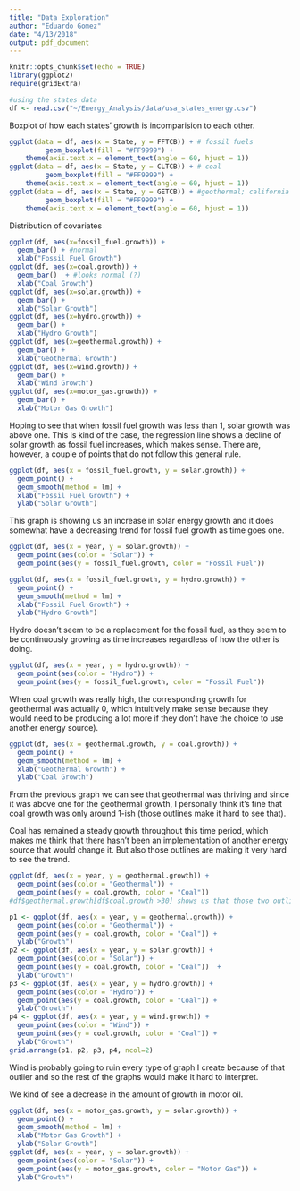 ```yaml
---
title: "Data Exploration"
author: "Eduardo Gomez"
date: "4/13/2018"
output: pdf_document
---
```


```r
knitr::opts_chunk$set(echo = TRUE)
library(ggplot2)
require(gridExtra)
```

```r
#using the states data
df <- read.csv("~/Energy_Analysis/data/usa_states_energy.csv")
```

Boxplot of how each states' growth is incomparision to each other.

```r
ggplot(data = df, aes(x = State, y = FFTCB)) + # fossil fuels
         geom_boxplot(fill = "#FF9999") +
    theme(axis.text.x = element_text(angle = 60, hjust = 1))
ggplot(data = df, aes(x = State, y = CLTCB)) + # coal
         geom_boxplot(fill = "#FF9999") +
    theme(axis.text.x = element_text(angle = 60, hjust = 1))
ggplot(data = df, aes(x = State, y = GETCB)) + #geothermal; california is thriving; not v popular
         geom_boxplot(fill = "#FF9999") +
    theme(axis.text.x = element_text(angle = 60, hjust = 1))
```


Distribution of covariates

```r
ggplot(df, aes(x=fossil_fuel.growth)) +
  geom_bar() + #normal
  xlab("Fossil Fuel Growth")
ggplot(df, aes(x=coal.growth)) +
  geom_bar()  + #looks normal (?)
  xlab("Coal Growth")
ggplot(df, aes(x=solar.growth)) +
  geom_bar() +
  xlab("Solar Growth")
ggplot(df, aes(x=hydro.growth)) +
  geom_bar() +
  xlab("Hydro Growth")
ggplot(df, aes(x=geothermal.growth)) +
  geom_bar() +
  xlab("Geothermal Growth")
ggplot(df, aes(x=wind.growth)) +
  geom_bar() + 
  xlab("Wind Growth")
ggplot(df, aes(x=motor_gas.growth)) +
  geom_bar() + 
  xlab("Motor Gas Growth")
```


Hoping to see that when fossil fuel growth was less than 1, solar growth was above one. This is kind of the case, the regression line shows a decline of solar growth as fossil fuel increases, which makes sense. There are, however, a couple of points that do not follow this general rule. 
```r
ggplot(df, aes(x = fossil_fuel.growth, y = solar.growth)) +
  geom_point() +
  geom_smooth(method = lm) +
  xlab("Fossil Fuel Growth") +
  ylab("Solar Growth")
```

This graph is showing us an increase in solar energy growth and it does somewhat have a decreasing trend for fossil fuel growth as time goes one.
```r
ggplot(df, aes(x = year, y = solar.growth)) +
  geom_point(aes(color = "Solar")) +
  geom_point(aes(y = fossil_fuel.growth, color = "Fossil Fuel"))
```


```r
ggplot(df, aes(x = fossil_fuel.growth, y = hydro.growth)) +
  geom_point() +
  geom_smooth(method = lm) +
  xlab("Fossil Fuel Growth") +
  ylab("Hydro Growth")
```

Hydro doesn't seem to be a replacement for the fossil fuel, as they seem to be continuously growing as time increases regardless of how the other is doing.
```r
ggplot(df, aes(x = year, y = hydro.growth)) +
  geom_point(aes(color = "Hydro")) +
  geom_point(aes(y = fossil_fuel.growth, color = "Fossil Fuel"))
```


When coal growth was really high, the corresponding growth for geothermal was actually 0, which intuitively make sense because they would need to be producing a lot more if they don't have the choice to use another energy source).
```r
ggplot(df, aes(x = geothermal.growth, y = coal.growth)) +
  geom_point() +
  geom_smooth(method = lm) +
  xlab("Geothermal Growth") +
  ylab("Coal Growth")
```
From the previous graph we can see that geothermal was thriving and since it was above one for the geothermal growth, I personally think it's fine that coal growth was only around 1-ish (those outlines make it hard to see that). 

Coal has remained a steady growth throughout this time period, which makes me think that there hasn't been an implementation of another energy source that would change it. But also those outlines are making it very hard to see the trend.

```r
ggplot(df, aes(x = year, y = geothermal.growth)) +
  geom_point(aes(color = "Geothermal")) +
  geom_point(aes(y = coal.growth, color = "Coal"))
#df$geothermal.growth[df$coal.growth >30] shows us that those two outliers have a corresponding geothermal growth of 0
```


```r
p1 <- ggplot(df, aes(x = year, y = geothermal.growth)) +
  geom_point(aes(color = "Geothermal")) +
  geom_point(aes(y = coal.growth, color = "Coal")) +
  ylab("Growth")
p2 <- ggplot(df, aes(x = year, y = solar.growth)) +
  geom_point(aes(color = "Solar")) +
  geom_point(aes(y = coal.growth, color = "Coal"))  +
  ylab("Growth")
p3 <- ggplot(df, aes(x = year, y = hydro.growth)) +
  geom_point(aes(color = "Hydro")) +
  geom_point(aes(y = coal.growth, color = "Coal")) +
  ylab("Growth")
p4 <- ggplot(df, aes(x = year, y = wind.growth)) +
  geom_point(aes(color = "Wind")) +
  geom_point(aes(y = coal.growth, color = "Coal")) +
  ylab("Growth")
grid.arrange(p1, p2, p3, p4, ncol=2)
```
Wind is probably going to ruin every type of graph I create because of that outlier and so the rest of the graphs would make it hard to interpret.

We kind of see a decrease in the amount of growth in motor oil.
```r
ggplot(df, aes(x = motor_gas.growth, y = solar.growth)) +
  geom_point() +
  geom_smooth(method = lm) +
  xlab("Motor Gas Growth") +
  ylab("Solar Growth")
ggplot(df, aes(x = year, y = solar.growth)) +
  geom_point(aes(color = "Solar")) +
  geom_point(aes(y = motor_gas.growth, color = "Motor Gas")) +
  ylab("Growth")
```



